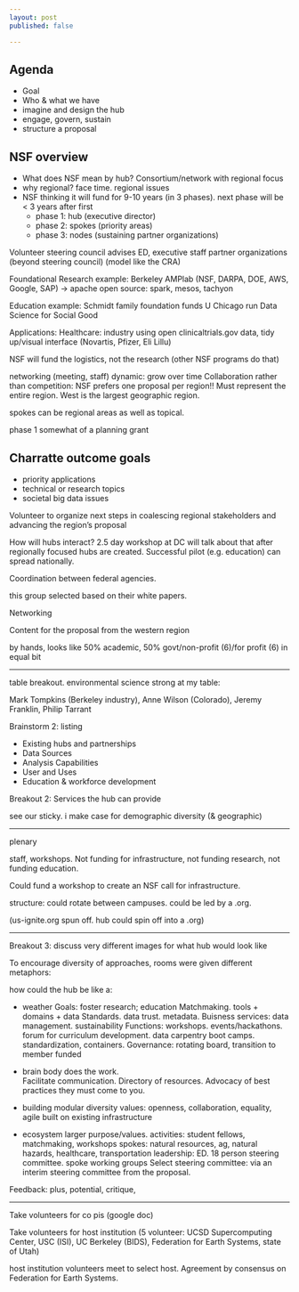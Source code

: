 ```yaml
---
layout: post
published: false

---
```



## Agenda

- Goal
- Who & what we have
- imagine and design the hub
- engage, govern, sustain
- structure a proposal

## NSF overview

- What does NSF mean by hub? Consortium/network with regional focus
- why regional?  face time. regional issues
- NSF thinking it will fund for 9-10 years (in 3 phases). next phase will be < 3 years after first
  - phase 1: hub (executive director)
  - phase 2: spokes (priority areas)
  - phase 3: nodes (sustaining partner organizations)

Volunteer steering council
advises ED, executive staff 
partner organizations (beyond steering council)
(model like the CRA)


Foundational Research example:
  Berkeley AMPlab (NSF, DARPA, DOE, AWS, Google, SAP)
  -> apache open source: spark, mesos, tachyon

Education example:
  Schmidt family foundation funds U Chicago run Data Science for Social Good
  
Applications:
  Healthcare: industry using open clinicaltrials.gov data, tidy up/visual interface (Novartis, Pfizer, Eli Lillu)
  
NSF will fund the logistics, not the research (other NSF programs do that)

  networking (meeting, staff)
  dynamic: grow over time
  Collaboration rather than competition: NSF prefers one proposal per region!!  Must represent the entire region. West is the largest geographic region.  
  
  spokes can be regional areas as well as topical.
  
  phase 1 somewhat of a planning grant
  
## Charratte outcome goals

- priority applications
- technical or research topics
- societal big data issues

Volunteer to organize next steps in coalescing regional stakeholders and advancing the region's proposal

How will hubs interact?  2.5 day workshop at DC will talk about that after regionally focused hubs are created.  Successful pilot (e.g. education) can spread nationally.  

Coordination between federal agencies.

this group selected based on their white papers.  

Networking

Content for the proposal from the western region

by hands, looks like 50% academic, 50% govt/non-profit (6)/for profit (6) in equal bit

---- 


table breakout. environmental science strong at my table:

Mark Tompkins (Berkeley industry), Anne Wilson (Colorado), Jeremy Franklin, Philip Tarrant



Brainstorm 2: listing 

- Existing hubs and partnerships
- Data Sources
- Analysis Capabilities
- User and Uses
- Education & workforce development


Breakout 2: Services the hub can provide

see our sticky. i make case for demographic diversity (& geographic)

--------------

plenary

staff, workshops.  Not funding for infrastructure, not funding research, not funding education.  

Could fund a workshop to create an NSF call for infrastructure.

structure: could rotate between campuses.  could be led by a .org.  

(us-ignite.org spun off. hub could spin off into a .org)

-------


Breakout 3: discuss very different images for what hub would look like

To encourage diversity of approaches, rooms were given different metaphors:

how could the hub be like a:

- weather
  Goals: foster research; education
  Matchmaking. tools + domains + data
  Standards. data trust. metadata.
  Buisness services: data management. sustainability
  Functions: workshops. events/hackathons. forum for curriculum development. data carpentry boot camps. standardization, containers.
  Governance: rotating board, transition to member funded
  
- brain
  body does the work.  
  Facilitate communication. 
  Directory of resources. 
  Advocacy of best practices 
  they must come to you.
  
- building
  modular
  diversity
  values: openness, collaboration, equality, agile
  built on existing infrastructure

- ecosystem
  larger purpose/values.
  activities: student fellows, matchmaking, workshops
  spokes: natural resources, ag, natural hazards, healthcare, transportation 
  leadership: ED. 18 person steering committee. spoke working groups
  Select steering committee: via an interim steering committee from the proposal. 

Feedback: plus, potential, critique, 

---------

Take volunteers for co pis (google doc)

Take volunteers for host institution (5 volunteer: UCSD Supercomputing Center, USC (ISI), UC Berkeley (BIDS), Federation for Earth Systems, state of Utah)

host institution volunteers meet to select host.  Agreement by consensus on Federation for Earth Systems.




